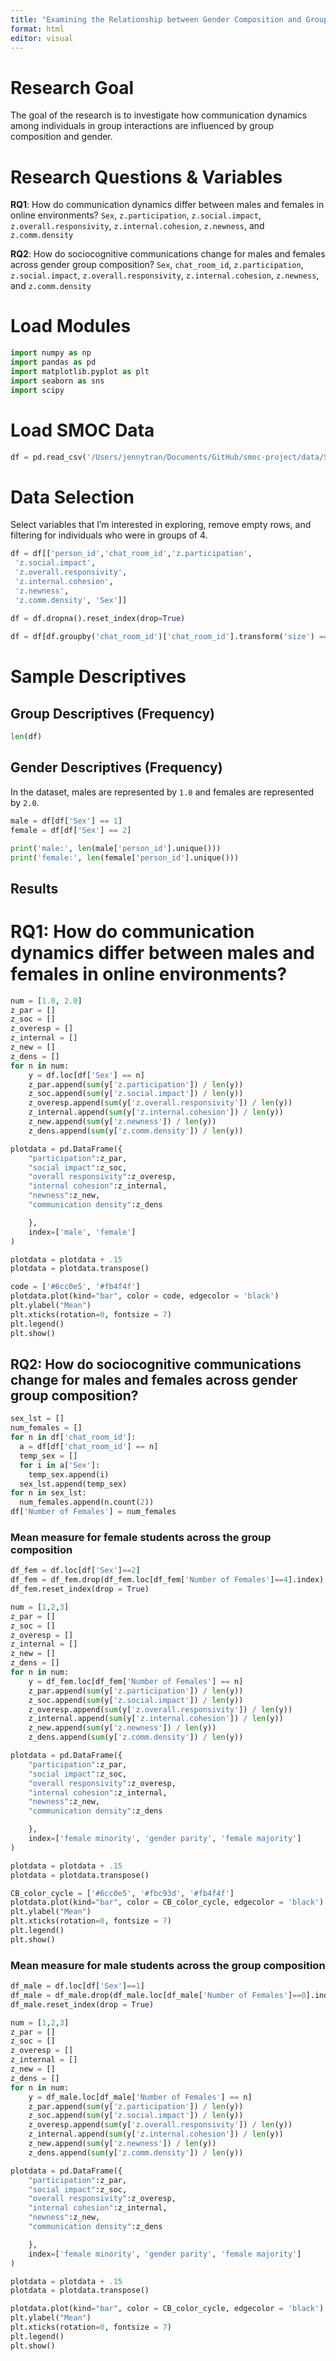```yaml
---
title: "Examining the Relationship between Gender Composition and Group Communication in Online Team Learning Environments"
format: html
editor: visual
---
```


# Research Goal

The goal of the research is to investigate how communication dynamics among individuals in group interactions are influenced by group composition and gender.

# Research Questions & Variables

**RQ1**: How do communication dynamics differ between males and females in online environments? `Sex`, `z.participation`, `z.social.impact`, `z.overall.responsivity`, `z.internal.cohesion`, `z.newness`, and `z.comm.density`

**RQ2**: How do sociocognitive communications change for males and females across gender group composition? `Sex`, `chat_room_id`, `z.participation`, `z.social.impact`, `z.overall.responsivity`, `z.internal.cohesion`, `z.newness`, and `z.comm.density`

# Load Modules

```python
import numpy as np
import pandas as pd
import matplotlib.pyplot as plt
import seaborn as sns
import scipy
```

# Load SMOC Data

```python
df = pd.read_csv('/Users/jennytran/Documents/GitHub/smoc-project/data/SMOCDemoGCA.xlsx - SMOCDemoGCA.csv')
```

# Data Selection

Select variables that I'm interested in exploring, remove empty rows, and filtering for individuals who were in groups of 4.

```python
df = df[['person_id','chat_room_id','z.participation',
 'z.social.impact',
 'z.overall.responsivity',
 'z.internal.cohesion',
 'z.newness',
 'z.comm.density', 'Sex']]
 
df = df.dropna().reset_index(drop=True)

df = df[df.groupby('chat_room_id')['chat_room_id'].transform('size') == 4].reset_index(drop=True)
```

# Sample Descriptives

## Group Descriptives (Frequency)

```python
len(df)
```

## Gender Descriptives (Frequency)

In the dataset, males are represented by `1.0` and females are represented by `2.0`.

```python
male = df[df['Sex'] == 1]
female = df[df['Sex'] == 2]

print('male:', len(male['person_id'].unique()))
print('female:', len(female['person_id'].unique()))
```

## Results

# RQ1: How do communication dynamics differ between males and females in online environments?
```python
num = [1.0, 2.0]
z_par = []
z_soc = []
z_overesp = []
z_internal = []
z_new = []
z_dens = []
for n in num:
    y = df.loc[df['Sex'] == n]
    z_par.append(sum(y['z.participation']) / len(y))
    z_soc.append(sum(y['z.social.impact']) / len(y))
    z_overesp.append(sum(y['z.overall.responsivity']) / len(y))
    z_internal.append(sum(y['z.internal.cohesion']) / len(y))
    z_new.append(sum(y['z.newness']) / len(y))
    z_dens.append(sum(y['z.comm.density']) / len(y))

plotdata = pd.DataFrame({
    "participation":z_par,
    "social impact":z_soc,
    "overall responsivity":z_overesp,
    "internal cohesion":z_internal,
    "newness":z_new,
    "communication density":z_dens

    }, 
    index=['male', 'female']
)

plotdata = plotdata + .15
plotdata = plotdata.transpose()

code = ['#6cc0e5', '#fb4f4f']
plotdata.plot(kind="bar", color = code, edgecolor = 'black')
plt.ylabel("Mean")
plt.xticks(rotation=0, fontsize = 7)
plt.legend()
plt.show()
```

## RQ2: How do sociocognitive communications change for males and females across gender group composition?

```python
sex_lst = []
num_females = []
for n in df['chat_room_id']:
  a = df[df['chat_room_id'] == n]
  temp_sex = []
  for i in a['Sex']:
    temp_sex.append(i)
  sex_lst.append(temp_sex)
for n in sex_lst:
  num_females.append(n.count(2))
df['Number of Females'] = num_females
```

### Mean measure for female students across the group composition
```python
df_fem = df.loc[df['Sex']==2]
df_fem = df_fem.drop(df_fem.loc[df_fem['Number of Females']==4].index)
df_fem.reset_index(drop = True)

num = [1,2,3]
z_par = []
z_soc = []
z_overesp = []
z_internal = []
z_new = []
z_dens = []
for n in num:
    y = df_fem.loc[df_fem['Number of Females'] == n]
    z_par.append(sum(y['z.participation']) / len(y))
    z_soc.append(sum(y['z.social.impact']) / len(y))
    z_overesp.append(sum(y['z.overall.responsivity']) / len(y))
    z_internal.append(sum(y['z.internal.cohesion']) / len(y))
    z_new.append(sum(y['z.newness']) / len(y))
    z_dens.append(sum(y['z.comm.density']) / len(y))

plotdata = pd.DataFrame({
    "participation":z_par,
    "social impact":z_soc,
    "overall responsivity":z_overesp,
    "internal cohesion":z_internal,
    "newness":z_new,
    "communication density":z_dens

    }, 
    index=['female minority', 'gender parity', 'female majority']
)

plotdata = plotdata + .15
plotdata = plotdata.transpose()

CB_color_cycle = ['#6cc0e5', '#fbc93d', '#fb4f4f']
plotdata.plot(kind="bar", color = CB_color_cycle, edgecolor = 'black')
plt.ylabel("Mean")
plt.xticks(rotation=0, fontsize = 7)
plt.legend()
plt.show()
```
### Mean measure for male students across the group composition
```python
df_male = df.loc[df['Sex']==1]
df_male = df_male.drop(df_male.loc[df_male['Number of Females']==0].index)
df_male.reset_index(drop = True)

num = [1,2,3]
z_par = []
z_soc = []
z_overesp = []
z_internal = []
z_new = []
z_dens = []
for n in num:
    y = df_male.loc[df_male['Number of Females'] == n]
    z_par.append(sum(y['z.participation']) / len(y))
    z_soc.append(sum(y['z.social.impact']) / len(y))
    z_overesp.append(sum(y['z.overall.responsivity']) / len(y))
    z_internal.append(sum(y['z.internal.cohesion']) / len(y))
    z_new.append(sum(y['z.newness']) / len(y))
    z_dens.append(sum(y['z.comm.density']) / len(y))

plotdata = pd.DataFrame({
    "participation":z_par,
    "social impact":z_soc,
    "overall responsivity":z_overesp,
    "internal cohesion":z_internal,
    "newness":z_new,
    "communication density":z_dens

    }, 
    index=['female minority', 'gender parity', 'female majority']
)

plotdata = plotdata + .15
plotdata = plotdata.transpose()

plotdata.plot(kind="bar", color = CB_color_cycle, edgecolor = 'black')
plt.ylabel("Mean")
plt.xticks(rotation=0, fontsize = 7)
plt.legend()
plt.show()
```
